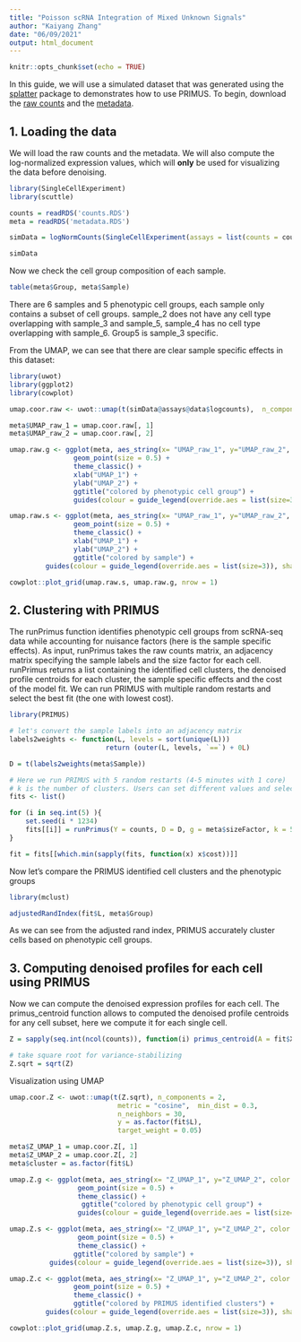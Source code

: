 ```yaml
---
title: "Poisson scRNA Integration of Mixed Unknown Signals"
author: "Kaiyang Zhang"
date: "06/09/2021"
output: html_document
---
```


```r
knitr::opts_chunk$set(echo = TRUE)
```

In this guide, we will use a simulated dataset that was generated using the [splatter](https://www.bioconductor.org/packages/release/bioc/vignettes/splatter/inst/doc/splatPop.html) package to demonstrates how to use PRIMUS. To begin, download the [raw counts](https://csbi.ltdk.helsinki.fi/pub/home/kaizhang/simulated_scRNAseq/counts.RDS) and the [metadata](https://csbi.ltdk.helsinki.fi/pub/home/kaizhang/simulated_scRNAseq/metadata.RDS). 

## 1. Loading the data

We will load the raw counts and the metadata. We will also compute the log-normalized expression values, which will **only** be used for visualizing the data before denoising. 

```r
library(SingleCellExperiment)
library(scuttle)

counts = readRDS('counts.RDS')
meta = readRDS('metadata.RDS')

simData = logNormCounts(SingleCellExperiment(assays = list(counts = counts )))

simData
```

Now we check the cell group composition of each sample. 
```r
table(meta$Group, meta$Sample) 
```
There are 6 samples and 5 phenotypic cell groups, each sample only contains a subset of cell groups. 
sample_2 does not have any cell type overlapping with sample_3 and sample_5, sample_4 has no cell type overlapping with sample_6. Group5 is sample_3 specific. 

From the UMAP, we can see that there are clear sample specific effects in this dataset: 

```r
library(uwot)
library(ggplot2)
library(cowplot)

umap.coor.raw <- uwot::umap(t(simData@assays@data$logcounts),  n_components = 2, metric = "cosine", min_dist = 0.3, n_neighbors = 30)

meta$UMAP_raw_1 = umap.coor.raw[, 1]
meta$UMAP_raw_2 = umap.coor.raw[, 2]

umap.raw.g <- ggplot(meta, aes_string(x= "UMAP_raw_1", y="UMAP_raw_2", color = "Group") ) +
                geom_point(size = 0.5) +
                theme_classic() +
                xlab("UMAP_1") + 
                ylab("UMAP_2") +
                ggtitle("colored by phenotypic cell group") +
                guides(colour = guide_legend(override.aes = list(size=3)), shape = guide_legend(override.aes = list(size=3)))

umap.raw.s <- ggplot(meta, aes_string(x= "UMAP_raw_1", y="UMAP_raw_2", color = "Sample") ) +
                geom_point(size = 0.5) +
                theme_classic() +
                xlab("UMAP_1") + 
                ylab("UMAP_2") +
                ggtitle("colored by sample") +
         guides(colour = guide_legend(override.aes = list(size=3)), shape = guide_legend(override.aes = list(size=3)))

cowplot::plot_grid(umap.raw.s, umap.raw.g, nrow = 1)

```

## 2. Clustering with PRIMUS 

The runPrimus function identifies phenotypic cell groups from scRNA-seq data while accounting for nuisance factors (here is the sample specific effects). As input, runPrimus takes the raw counts matrix, an adjacency matrix specifying the sample labels and the size factor for each cell. runPrimus returns a list containing the identified cell clusters, the denoised profile centroids for each cluster, the sample specific effects and the cost of the model fit. We can run PRIMUS with multiple random restarts and select the best fit (the one with lowest cost). 

```r
library(PRIMUS)

# let's convert the sample labels into an adjacency matrix
labels2weights <- function(L, levels = sort(unique(L)))
                        return (outer(L, levels, `==`) + 0L)

D = t(labels2weights(meta$Sample))

# Here we run PRIMUS with 5 random restarts (4-5 minutes with 1 core)
# k is the number of clusters. Users can set different values and select the optimal k based on BIC.
fits <- list()

for (i in seq.int(5) ){
    set.seed(i * 1234)
    fits[[i]] = runPrimus(Y = counts, D = D, g = meta$sizeFactor, k = 5, max.iter = 100)
}

fit = fits[[which.min(sapply(fits, function(x) x$cost))]]

```

Now let's compare the PRIMUS identified cell clusters and the phenotypic groups

```r
library(mclust)

adjustedRandIndex(fit$L, meta$Group)

```

As we can see from the adjusted rand index, PRIMUS accurately cluster cells based on phenotypic cell groups. 

## 3. Computing denoised profiles for each cell using PRIMUS 

Now we can compute the denoised expression profiles for each cell. The primus_centroid function allows to computed the denoised profile centroids for any cell subset, here we compute it for each single cell. 

```r
Z = sapply(seq.int(ncol(counts)), function(i) primus_centroid(A = fit$X %*% D[, i, drop = F], B = counts[, i, drop = F], g = meta$sizeFactor[i]))

# take square root for variance-stabilizing
Z.sqrt = sqrt(Z)

```

Visualization using UMAP 

```r
umap.coor.Z <- uwot::umap(t(Z.sqrt), n_components = 2,
                           metric = "cosine",  min_dist = 0.3,
                           n_neighbors = 30, 
                           y = as.factor(fit$L),
                           target_weight = 0.05)

meta$Z_UMAP_1 = umap.coor.Z[, 1]
meta$Z_UMAP_2 = umap.coor.Z[, 2]
meta$cluster = as.factor(fit$L)

umap.Z.g <- ggplot(meta, aes_string(x= "Z_UMAP_1", y="Z_UMAP_2", color = "Group") ) +
                 geom_point(size = 0.5) +
                 theme_classic() +
                  ggtitle("colored by phenotypic cell group") + 
                 guides(colour = guide_legend(override.aes = list(size=3)), shape = guide_legend(override.aes = list(size=3)))

umap.Z.s <- ggplot(meta, aes_string(x= "Z_UMAP_1", y="Z_UMAP_2", color = "Sample") ) +
                 geom_point(size = 0.5) +
                 theme_classic() +
                ggtitle("colored by sample") + 
          guides(colour = guide_legend(override.aes = list(size=3)), shape = guide_legend(override.aes = list(size=3)))

umap.Z.c <- ggplot(meta, aes_string(x= "Z_UMAP_1", y="Z_UMAP_2", color = "cluster") ) +
                geom_point(size = 0.5) +
                theme_classic() +
                ggtitle("colored by PRIMUS identified clusters") +
         guides(colour = guide_legend(override.aes = list(size=3)), shape = guide_legend(override.aes = list(size=3)) )

cowplot::plot_grid(umap.Z.s, umap.Z.g, umap.Z.c, nrow = 1)

```

